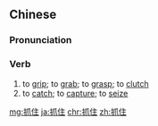 ==Chinese==
{{zh-forms}}

===Pronunciation===
{{zh-pron
|m=zhuāzhù
|c=zaau2 zyu6
|cat=v
}}

===Verb===
{{zh-verb}}

# to [[grip]]; to [[grab]]; to [[grasp]]; to [[clutch]]
# to [[catch]]; to [[capture]]; to [[seize]]

[[mg:抓住]]
[[ja:抓住]]
[[chr:抓住]]
[[zh:抓住]]